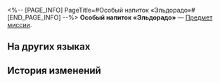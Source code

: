 <%-- [PAGE_INFO]
PageTitle=#Особый напиток «Эльдорадо»#
[END_PAGE_INFO] --%>
{{Предмет Инфобокс
|id          = 150025
|Изображение = Предмет Особый напиток «Эльдорадо».png
|Тип         = Предмет миссии
|Инвентарь   = Миссии
|Редкость    = 3
|Эффект      = 
|Описание    = Особый коктейль, приготовленный специально для вас искусным барменом Галлахером.
}}
{{Описание|1=''«Этот бокал "Эльдорадо" для тебя, {{MC|ж=искательница грёз|м=искатель грёз}}...<br />За золотые грёзы».''}}
'''Особый напиток «Эльдорадо»''' — [[Предмет миссии]].

==На других языках==
{{На других языках
|en   = Special Drink "El Dorado"
|zhs  = 特调「黄金国」
|zht  = 特調「黃金國」
|ja   = 特製モクテル「エルドラド」
|ko   = 스페셜 블렌드 「엘도라도」
|es   = Bebida especial "El dorado"
|fr   = Boisson spéciale «&nbsp;Eldorado&nbsp;»
|ru   = Особый напиток «Эльдорадо»
|th   = เครื่องดื่มสูตรพิเศษ "อาณาจักรทองคำ"
|vi   = Thức Uống Đặc Sắc "El Dorado"
|de   = Spezialgetränk „Eldorado“
|id   = Racikan Khusus "Negara Emas"
|pt   = Drinque Especial "El Dorado"
}}

==История изменений==
{{История изменений|3.5}}